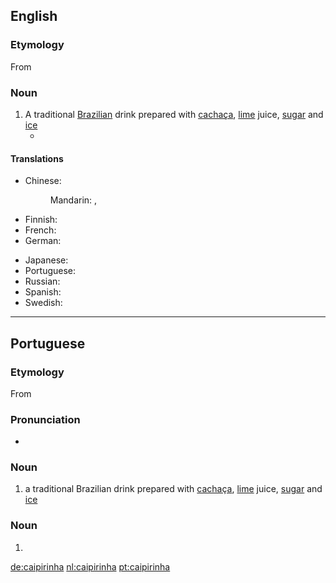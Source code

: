 ==English==
{{wikipedia}}

===Etymology===

From {{etyl|pt|en}} {{term|lang=pt|caipirinha}}

===Noun===
{{en-noun}}

# A traditional [[Brazilian]] drink prepared with [[cachaça]], [[lime]] juice, [[sugar]] and [[ice]]
#* {{quote-news|year=2007|date=September 20|author=Eric Wilson|title=Blame It on Rio and Gisele|work=New York Times|url=http://www.nytimes.com/2007/09/20/fashion/shows/20ROW.html
|passage=They thought of, I don’t know, monkeys and '''caipirinhas''' and samba.” }}

====Translations====
{{trans-top|a traditional Brazilian drink}}
* Chinese:
*: Mandarin: {{t|cmn|凱匹林納雞尾酒|sc=Hani}}, {{t|cmn|凯匹林纳鸡尾酒|tr=kǎipǐlínnà jīwěijiǔ|sc=Hani}}
* Finnish: {{t|fi|caipirinha}}
* French: {{t+|fr|caïpirinha|f}}
* German: {{t+|de|Caipirinha|m}}
{{trans-mid}}
* Japanese: {{t-needed|ja}}
* Portuguese: {{t+|pt|caipirinha|f}}
* Russian: {{t+|ru|кайпиринья|f|tr=kajpirín'ja}}
* Spanish: {{t|es|caipiriña|f}}
* Swedish: {{t|sv|caipirinha}}
{{trans-bottom}}

----

==Portuguese==

===Etymology===
From {{suffix|caipira|inha|gloss1=hillbilly|lang=pt}}

===Pronunciation===
* {{IPA|/kaj.pi.ˈɾi.ɲɐ/|lang=pt}}

===Noun===
{{pt-noun|f}}

# a traditional Brazilian drink prepared with [[cachaça]], [[lime]] juice, [[sugar]] and [[ice]]

===Noun===
{{pt-noun|m-f}}

# {{diminutive of|caipira|lang=pt}}

[[de:caipirinha]]
[[nl:caipirinha]]
[[pt:caipirinha]]